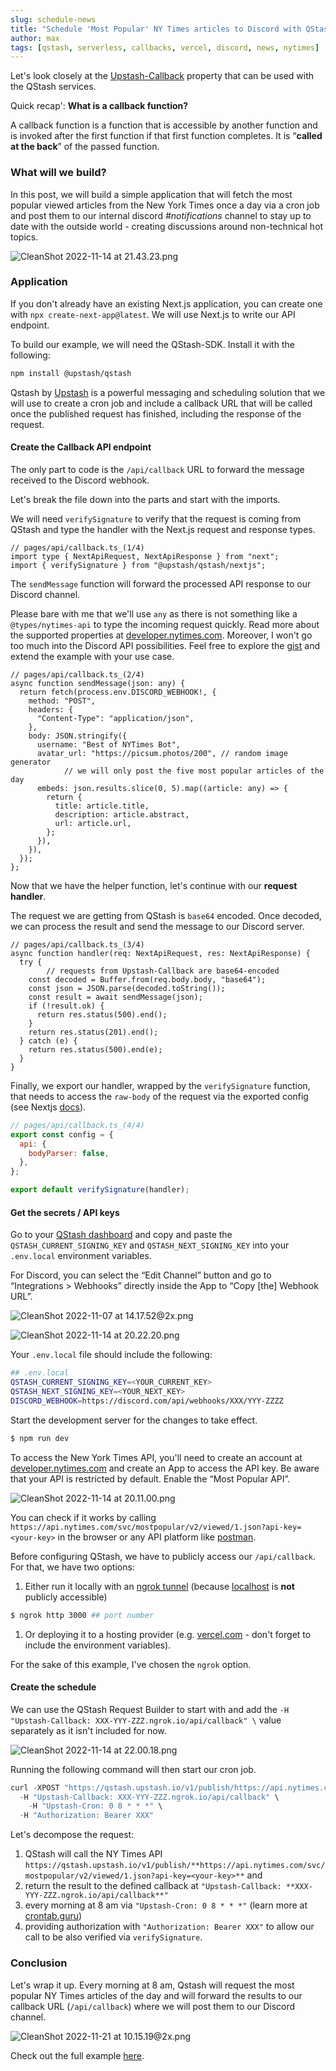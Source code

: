 ```yaml
---
slug: schedule-news
title: "Schedule 'Most Popular' NY Times articles to Discord with QStash"
author: max
tags: [qstash, serverless, callbacks, vercel, discord, news, nytimes]
---
```



Let's look closely at the [Upstash-Callback](https://docs.upstash.com/qstash/features/callbacks) property that can be used with the QStash services.

Quick recap': **What is a callback function?**

A callback function is a function that is accessible by another function and is invoked after the first function if that first function completes. It is “**called at the back**” of the passed function.

### **What will we build?**

In this post, we will build a simple application that will fetch the most popular viewed articles from the New York Times once a day via a cron job and post them to our internal discord *#notifications* channel to stay up to date with the outside world - creating discussions around non-technical hot topics.

![CleanShot 2022-11-14 at 21.43.23.png](/blog/qstash/news/CleanShot_2022-11-14_at_21.43.23.png)

### Application

If you don't already have an existing Next.js application, you can create one with `npx create-next-app@latest`. We will use Next.js to write our API endpoint.

To build our example, we will need the QStash-SDK. Install it with the following:

```bash
npm install @upstash/qstash
```

Qstash by [Upstash](http://upstash.com) is a powerful messaging and scheduling solution that we will use to create a cron job and include a callback URL that will be called once the published request has finished, including the response of the request.

#### Create the Callback API endpoint

The only part to code is the `/api/callback` URL to forward the message received to the Discord webhook.

Let's break the file down into the parts and start with the imports. 

We will need `verifySignature` to verify that the request is coming from QStash and type the handler with the Next.js request and response types.

```tsx
// pages/api/callback.ts_(1/4)
import type { NextApiRequest, NextApiResponse } from "next";
import { verifySignature } from "@upstash/qstash/nextjs";
```

The `sendMessage` function will forward the processed API response to our Discord channel.

Please bare with me that we'll use `any` as there is not something like a `@types/nytimes-api` to type the incoming request quickly. Read more about the supported properties at [developer.nytimes.com](https://developer.nytimes.com/docs/most-popular-product/1/routes/viewed/%7Bperiod%7D.json/get). Moreover, I won't go too much into the Discord API possibilities. Feel free to explore the [gist](https://gist.github.com/Birdie0/78ee79402a4301b1faf412ab5f1cdcf9) and extend the example with your use case.

```tsx
// pages/api/callback.ts_(2/4)
async function sendMessage(json: any) {
  return fetch(process.env.DISCORD_WEBHOOK!, {
    method: "POST",
    headers: {
      "Content-Type": "application/json",
    },
    body: JSON.stringify({
      username: "Best of NYTimes Bot",
      avatar_url: "https://picsum.photos/200", // random image generator
			// we will only post the five most popular articles of the day
      embeds: json.results.slice(0, 5).map((article: any) => {
        return {
          title: article.title,
          description: article.abstract,
          url: article.url,
        };
      }),
    }),
  });
};
```

Now that we have the helper function, let's continue with our **request handler**.

The request we are getting from QStash is `base64` encoded. Once decoded, we can process the result and send the message to our Discord server.

```tsx
// pages/api/callback.ts_(3/4)
async function handler(req: NextApiRequest, res: NextApiResponse) {
  try {
		// requests from Upstash-Callback are base64-encoded
    const decoded = Buffer.from(req.body.body, "base64");
    const json = JSON.parse(decoded.toString());
    const result = await sendMessage(json);
    if (!result.ok) {
      return res.status(500).end();
    }
    return res.status(201).end();
  } catch (e) {
    return res.status(500).end(e);
  }
}
```

Finally, we export our handler, wrapped by the `verifySignature` function, that needs to access the `raw-body` of the request via the exported config (see Nextjs [docs](https://nextjs.org/docs/api-routes/request-helpers#custom-config)). 

```jsx
// pages/api/callback.ts_(4/4)
export const config = {
  api: {
    bodyParser: false,
  },
};

export default verifySignature(handler);
```

#### Get the secrets / API keys

Go to your [QStash dashboard](https://console.upstash.com/qstash) and copy and paste the `QSTASH_CURRENT_SIGNING_KEY` and `QSTASH_NEXT_SIGNING_KEY` into your `.env.local` environment variables.

For Discord, you can select the “Edit Channel” button and go to “Integrations > Webhooks” directly inside the App to “Copy [the] Webhook URL”.

![CleanShot 2022-11-07 at 14.17.52@2x.png](/blog/qstash/news/CleanShot_2022-11-07_at_14.17.522x.png)

![CleanShot 2022-11-14 at 20.22.20.png](/blog/qstash/news/CleanShot_2022-11-14_at_20.22.20.png)

Your `.env.local` file should include the following:

```bash
## .env.local
QSTASH_CURRENT_SIGNING_KEY=<YOUR_CURRENT_KEY>
QSTASH_NEXT_SIGNING_KEY=<YOUR_NEXT_KEY>
DISCORD_WEBHOOK=https://discord.com/api/webhooks/XXX/YYY-ZZZZ
```

Start the development server for the changes to take effect.

```bash
$ npm run dev
```

To access the New York Times API, you'll need to create an account at [developer.nytimes.com](http://developer.nytimes.com) and create an App to access the API key. Be aware that your API is restricted by default. Enable the “Most Popular API”. 

![CleanShot 2022-11-14 at 20.11.00.png](/blog/qstash/news/CleanShot_2022-11-14_at_20.11.00.png)

You can check if it works by calling `https://api.nytimes.com/svc/mostpopular/v2/viewed/1.json?api-key=<your-key>` in the browser or any API platform like [postman](https://postman.com).

Before configuring QStash, we have to publicly access our `/api/callback`. For that, we have two options: 

1. Either run it locally with an [ngrok tunnel](https://docs.upstash.com/qstash/howto/local-tunnel) (because [localhost](http://localhost) is **not** publicly accessible)

```bash
$ ngrok http 3000 ## port number
```

1. Or deploying it to a hosting provider (e.g. [vercel.com](http://vercel.com) - don't forget to include the environment variables).

For the sake of this example, I've chosen the `ngrok` option. 

#### Create the schedule

We can use the QStash Request Builder to start with and add the `-H "Upstash-Callback: XXX-YYY-ZZZ.ngrok.io/api/callback" \` value separately as it isn't included for now.

![CleanShot 2022-11-14 at 22.00.18.png](/blog/qstash/news/CleanShot_2022-11-14_at_22.00.18.png)

Running the following command will then start our cron job.

```jsx
curl -XPOST "https://qstash.upstash.io/v1/publish/https://api.nytimes.com/svc/mostpopular/v2/viewed/1.json?api-key=your-key" \
  -H "Upstash-Callback: XXX-YYY-ZZZ.ngrok.io/api/callback" \ 
	-H "Upstash-Cron: 0 8 * * *" \ 
  -H "Authorization: Bearer XXX"
```

Let's decompose the request:

1. QStash will call the NY Times API `https://qstash.upstash.io/v1/publish/**https://api.nytimes.com/svc/mostpopular/v2/viewed/1.json?api-key=<your-key>**` and
2. return the result to the defined callback at `"Upstash-Callback: **XXX-YYY-ZZZ.ngrok.io/api/callback**"`
3. every morning at 8 am via `"Upstash-Cron: 0 8 * * *"` (learn more at [crontab.guru](https://crontab.guru/#0_8_*_*_*))
4. providing authorization with `"Authorization: Bearer XXX"` to allow our call to be also verified via `verifySignature`.

### Conclusion

Let's wrap it up. Every morning at 8 am, Qstash will request the most popular NY Times articles of the day and will forward the results to our callback URL (`/api/callback`) where we will post them to our Discord channel.

![CleanShot 2022-11-21 at 10.15.19@2x.png](/blog/qstash/news/CleanShot_2022-11-21_at_10.15.192x.png)

Check out the full example [here](https://github.com/upstash/qstash-examples/tree/main/cron-api-nyt).